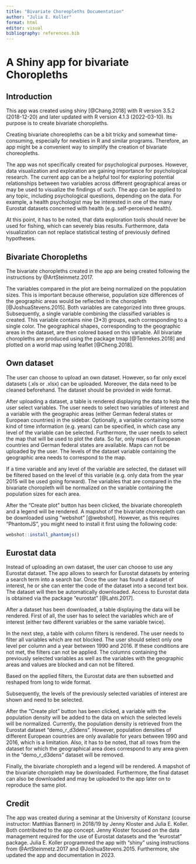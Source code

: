 ```yaml
---
title: "Bivariate Choreopleths Documentation"
author: "Julia E. Koller"
format: html
editor: visual
bibliography: references.bib
---
```


# A Shiny app for bivariate Choropleths

## Introduction

This app was created using shiny [@Chang.2018] with R version 3.5.2 (2018-12-20) and later updated with R version 4.1.3 (2022-03-10). Its purpose is to create bivariate choropleths.

Creating bivariate choreopleths can be a bit tricky and somewhat time-consuming, especially for newbies in R and similar programs. Therefore, an app might be a convenient way to simplify the creation of bivariate choreopleths.

The app was not specifically created for psychological purposes. However, data visualization and exploration are gaining importance for psychological research. The current app can be a helpful tool for exploring potential relationships between two variables across different geographical areas or may be used to visualize the findings of such. The app can be applied to any topic, including psychological questions, depending on the data. For example, a health psychologist may be interested in one of the many Eurostat datasets concerned with health (e.g. self-perceived health).

At this point, it has to be noted, that data exploration tools should never be used for fishing, which can severely bias results. Furthermore, data visualization can not replace statistical testing of previously defined hypotheses.

## Bivariate Choropleths

The bivariate choropleths created in the app are being created following the instructions by @ArtSteinmetz.2017.

The variables compared in the plot are being normalized on the population sizes. This is important because otherwise, population size differences of the geographic areas would be reflected in the choropleth [@JoshuaStevens.2015]. Both variables are categorized into three groups. Subsequently, a single variable combining the classified variables is created. This variable contains nine (3\*3) groups, each corresponding to a single color. The geographical shapes, corresponding to the geographic areas in the dataset, are then colored based on this variable. All bivariate choropleths are produced using the package tmap [@Tennekes.2018] and plotted on a world map using leaflet [@Cheng.2018].

## Own dataset

The user can choose to upload an own dataset. However, so far only excel datasets (.xls or .xlsx) can be uploaded. Moreover, the data need to be cleaned beforehand. The dataset should be provided in wide format.

After uploading a dataset, a table is rendered displaying the data to help the user select variables. The user needs to select two variables of interest and a variable with the geographic areas (either German federal states or European countries) in the sidebar. Optionally, a variable containing some kind of time information (e.g. years) can be specified, in which case any level of the variable can be selected. Furthermore, the user needs to select the map that will be used to plot the data. So far, only maps of European countries and German federal states are available. Maps can not be uploaded by the user. The levels of the dataset variable containing the geographic area needs to correspond to the map.

If a time variable and any level of the variable are selected, the dataset will be filtered based on the level of this variable (e.g. only data from the year 2015 will be used going forward). The variables that are compared in the bivariate choropleth will be normalized on the variable containing the population sizes for each area.

After the "Create plot" button has been clicked, the bivariate choreopleth and a legend will be rendered. A mapshot of the bivariate choreopleth can be downloaded using "webshot" [@webshot]. However, as this requires "PhantomJS", you might need to install it first using the following code:

``` .R
webshot::install_phantomjs()
```

## Eurostat data

Instead of uploading an own dataset, the user can choose to use any Eurostat dataset. The app allows to search for Eurostat datasets by entering a search term into a search bar. Once the user has found a dataset of interest, he or she can enter the code of the dataset into a second text box. The dataset will then be automatically downloaded. Access to Eurostat data is obtained via the package "eurostat" [@Lahti.2017].

After a dataset has been downloaded, a table displaying the data will be rendered. First of all, the user has to select the variables which are of interest (either two different variables or the same variable twice).

In the next step, a table with column filters is rendered. The user needs to filter all variables which are not blocked. The user should select only one level per column and a year between 1990 and 2016. If these conditions are not met, the filters can not be applied. The columns containing the previously selected variables as well as the variables with the geographic areas and values are blocked and can not be filtered.

Based on the applied filters, the Eurostat data are then subsetted and reshaped from long to wide format.

Subsequently, the levels of the previously selected variables of interest are shown and need to be selected.

After the "Create plot" button has been clicked, a variable with the population density will be added to the data on which the selected levels will be normalized. Currently, the population density is retrieved from the Eurostat dataset "demo_r_d3dens". However, population densities of different European countries are only available for years between 1990 and 2016, which is a limitation. Also, it has to be noted, that all rows from the dataset for which the geographical area does correspond to any area given in the "demo_r_d3dens" dataset will be removed.

Finally, the bivariate choropleth and a legend will be rendered. A mapshot of the bivariate choropleth may be downloaded. Furthermore, the final dataset can also be downloaded and may be uploaded to the app later on to reproduce the same plot.

## Credit

The app was created during a seminar at the University of Konstanz (course instructor: Matthias Bannert) in 2018/19 by Jenny Kloster and Julia E. Koller. Both contributed to the app concept. Jenny Kloster focused on the data management required for the use of Eurostat datasets and the "eurostat" package. Julia E. Koller programmed the app with "shiny" using instructions from @ArtSteinmetz.2017 and @JoshuaStevens.2015. Furthermore, she updated the app and documentation in 2023.
